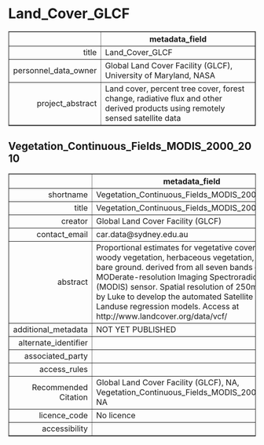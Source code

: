 Land_Cover_GLCF
===
<!-- html table generated in R 3.6.0 by xtable 1.8-4 package -->
<!-- Fri May 22 19:15:41 2020 -->
<table border=1>
<tr> <th>  </th> <th> metadata_field </th>  </tr>
  <tr> <td align="right"> title </td> <td> Land_Cover_GLCF </td> </tr>
  <tr> <td align="right"> personnel_data_owner </td> <td> Global Land Cover Facility (GLCF), University of Maryland, NASA </td> </tr>
  <tr> <td align="right"> project_abstract </td> <td> Land cover, percent tree cover, forest change, radiative flux and other derived products using remotely sensed satellite data </td> </tr>
   </table>



Vegetation_Continuous_Fields_MODIS_2000_2010
---
<!-- html table generated in R 3.6.0 by xtable 1.8-4 package -->
<!-- Fri May 22 19:15:41 2020 -->
<table border=1>
<tr> <th>  </th> <th> metadata_field </th>  </tr>
  <tr> <td align="right"> shortname </td> <td> Vegetation_Continuous_Fields_MODIS_2000_2010 </td> </tr>
  <tr> <td align="right"> title </td> <td> Vegetation_Continuous_Fields_MODIS_2000_2010 </td> </tr>
  <tr> <td align="right"> creator </td> <td> Global Land Cover Facility (GLCF) </td> </tr>
  <tr> <td align="right"> contact_email </td> <td> car.data@sydney.edu.au </td> </tr>
  <tr> <td align="right"> abstract </td> <td> Proportional estimates for vegetative cover types: woody vegetation, herbaceous vegetation, and bare ground. derived from all seven bands of the MODerate-resolution Imaging Spectroradiometer (MODIS) sensor. Spatial resolution of 250m. Used by Luke to develop the automated Satellite and Landuse regression models. Access at http://www.landcover.org/data/vcf/ </td> </tr>
  <tr> <td align="right"> additional_metadata </td> <td> NOT YET PUBLISHED </td> </tr>
  <tr> <td align="right"> alternate_identifier </td> <td>  </td> </tr>
  <tr> <td align="right"> associated_party </td> <td>  </td> </tr>
  <tr> <td align="right"> access_rules </td> <td>  </td> </tr>
  <tr> <td align="right"> Recommended Citation </td> <td> Global Land Cover Facility (GLCF), NA, Vegetation_Continuous_Fields_MODIS_2000_2010, NA </td> </tr>
  <tr> <td align="right"> licence_code </td> <td> No licence </td> </tr>
  <tr> <td align="right"> accessibility </td> <td>  </td> </tr>
   </table>


